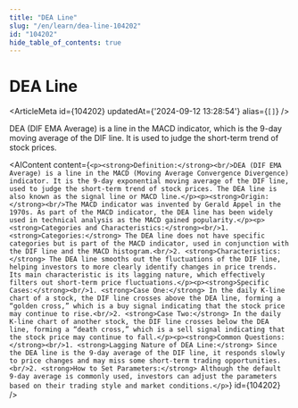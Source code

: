 ```yaml
---
title: "DEA Line"
slug: "/en/learn/dea-line-104202"
id: "104202"
hide_table_of_contents: true
---
```



# DEA Line

<ArticleMeta id={104202} updatedAt={'2024-09-12 13:28:54'} alias={`[]`} />
<div className='border-solid border-b border-t-0 my-4 border-[var(--ifm-color-gray-300)]' />

DEA (DIF EMA Average) is a line in the MACD indicator, which is the 9-day moving average of the DIF line. It is used to judge the short-term trend of stock prices.

<AIContent content={`<p><strong>Definition:</strong><br/>DEA (DIF EMA Average) is a line in the MACD (Moving Average Convergence Divergence) indicator. It is the 9-day exponential moving average of the DIF line, used to judge the short-term trend of stock prices. The DEA line is also known as the signal line or MACD line.</p><p><strong>Origin:</strong><br/>The MACD indicator was invented by Gerald Appel in the 1970s. As part of the MACD indicator, the DEA line has been widely used in technical analysis as the MACD gained popularity.</p><p><strong>Categories and Characteristics:</strong><br/>1. <strong>Categories:</strong> The DEA line does not have specific categories but is part of the MACD indicator, used in conjunction with the DIF line and the MACD histogram.<br/>2. <strong>Characteristics:</strong> The DEA line smooths out the fluctuations of the DIF line, helping investors to more clearly identify changes in price trends. Its main characteristic is its lagging nature, which effectively filters out short-term price fluctuations.</p><p><strong>Specific Cases:</strong><br/>1. <strong>Case One:</strong> In the daily K-line chart of a stock, the DIF line crosses above the DEA line, forming a “golden cross,” which is a buy signal indicating that the stock price may continue to rise.<br/>2. <strong>Case Two:</strong> In the daily K-line chart of another stock, the DIF line crosses below the DEA line, forming a “death cross,” which is a sell signal indicating that the stock price may continue to fall.</p><p><strong>Common Questions:</strong><br/>1. <strong>Lagging Nature of DEA Line:</strong> Since the DEA line is the 9-day average of the DIF line, it responds slowly to price changes and may miss some short-term trading opportunities.<br/>2. <strong>How to Set Parameters:</strong> Although the default 9-day average is commonly used, investors can adjust the parameters based on their trading style and market conditions.</p>`} id={104202} />
